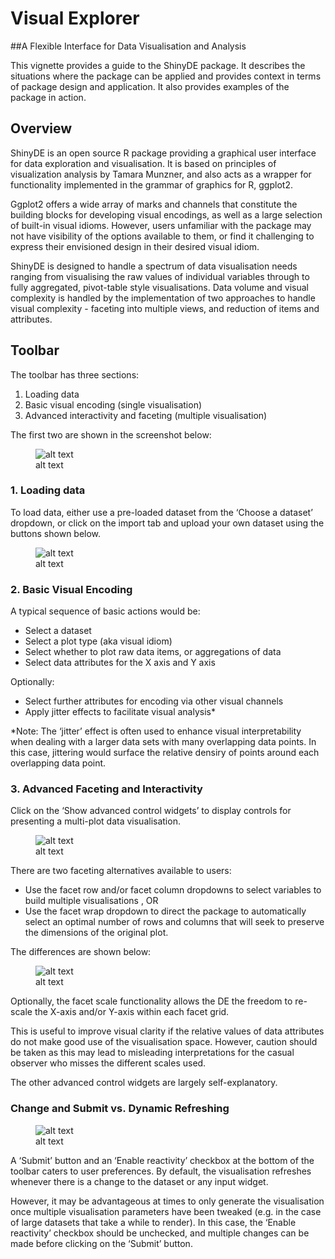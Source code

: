 # Visual Explorer
##A Flexible Interface for Data Visualisation and Analysis

This vignette provides a guide to the ShinyDE package. It describes the situations where the package can be applied and provides context in terms of package design and application. It also provides examples of the package in action.  

## Overview
ShinyDE is an open source R package providing a graphical user interface for data exploration and visualisation. It is based on principles of visualization analysis by Tamara Munzner, and also acts as a wrapper for functionality implemented in the grammar of graphics for R, ggplot2.

Ggplot2 offers a wide array of marks and channels that constitute the building blocks for developing visual encodings, as well as a large selection of built-in visual idioms. However, users unfamiliar with the package may not have visibility of the options available to them, or find it challenging to express their envisioned design in their desired visual idiom.
 
ShinyDE is designed to handle a spectrum of data visualisation needs ranging from visualising the raw values of individual variables through to fully aggregated, pivot-table style visualisations. Data volume and visual complexity is handled by the implementation of two approaches to handle visual complexity - faceting into multiple views, and reduction of items and attributes.

## Toolbar

The toolbar has three sections:

1. Loading data
2. Basic visual encoding (single visualisation)
3. Advanced interactivity and faceting (multiple visualisation)

The first two are shown in the screenshot below:

![alt text](2_DE_Toolbar_Basic.png "Optional")

### 1. Loading data

To load data, either use a pre-loaded dataset from the 'Choose a dataset' dropdown, or click on the import tab and upload your own dataset using the buttons shown below.

![alt text](3_DE_Toolbar_Loaddata.png "Optional")

### 2. Basic Visual Encoding

A typical sequence of basic actions would be:

* Select a dataset
* Select a plot type (aka visual idiom)
* Select whether to plot raw data items, or aggregations of data
* Select data attributes for the X axis and Y axis

Optionally: 

* Select further attributes for encoding via other visual channels
* Apply jitter effects to facilitate visual analysis*

*Note: The 'jitter' effect is often used to enhance visual interpretability when dealing with a larger data sets with many overlapping data points. In this case, jittering would surface the relative densiry of points around each overlapping data point.

### 3. Advanced Faceting and Interactivity

Click on the 'Show advanced control widgets' to display controls for presenting a multi-plot data visualisation. 

![alt text](2_DE_Toolbar_Advanced.png "Optional")

There are two faceting alternatives available to users:

* Use the facet row and/or facet column dropdowns to select variables to build multiple visualisations , OR 
* Use the facet wrap dropdown to direct the package to automatically select an optimal number of rows and columns that will seek to preserve the dimensions of the original plot.

The differences are shown below:

![alt text](4_Facet_Options.png "Optional")

Optionally, the facet scale functionality allows the DE the freedom to re-scale the X-axis and/or Y-axis within each facet grid.

This is useful to improve visual clarity if the relative values of data attributes do not make good use of the visualisation space. However, caution should be taken as this may lead to misleading interpretations for the casual observer who misses the different scales used.

The other advanced control widgets are largely self-explanatory.

### Change and Submit vs. Dynamic Refreshing

![alt text](5_DE_Submit.png "Optional")

A 'Submit' button and an 'Enable reactivity' checkbox at the bottom of the toolbar caters to user preferences. By default, the visualisation refreshes whenever there is a change to the dataset or any input widget. 

However, it may be advantageous at times to only generate the visualisation once multiple visualisation parameters have been tweaked (e.g. in the case of large datasets that take a while to render). In this case, the 'Enable reactivity' checkbox should be unchecked, and multiple changes can be made before clicking on the 'Submit' button.